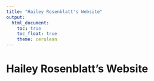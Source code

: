 ```yaml
---
title: "Hailey Rosenblatt's Website"
output: 
  html_document:
    toc: true
    toc_float: true
    theme: cerulean
---
```


# Hailey Rosenblatt's Website
